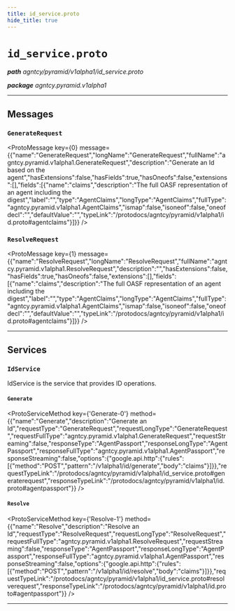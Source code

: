 ```yaml
---
title: id_service.proto
hide_title: true
---
```



# `id_service.proto`
_**path** agntcy/pyramid/v1alpha1/id_service.proto_

_**package** agntcy.pyramid.v1alpha1_



---

## Messages


### `GenerateRequest`
<ProtoMessage key={0} message={{"name":"GenerateRequest","longName":"GenerateRequest","fullName":"agntcy.pyramid.v1alpha1.GenerateRequest","description":"Generate an Id based on the agent","hasExtensions":false,"hasFields":true,"hasOneofs":false,"extensions":[],"fields":[{"name":"claims","description":"The full OASF representation of an agent including the digest","label":"","type":"AgentClaims","longType":"AgentClaims","fullType":"agntcy.pyramid.v1alpha1.AgentClaims","ismap":false,"isoneof":false,"oneofdecl":"","defaultValue":"","typeLink":"/protodocs/agntcy/pyramid/v1alpha1/id.proto#agentclaims"}]}} />


### `ResolveRequest`
<ProtoMessage key={1} message={{"name":"ResolveRequest","longName":"ResolveRequest","fullName":"agntcy.pyramid.v1alpha1.ResolveRequest","description":"","hasExtensions":false,"hasFields":true,"hasOneofs":false,"extensions":[],"fields":[{"name":"claims","description":"The full OASF representation of an agent including the digest","label":"","type":"AgentClaims","longType":"AgentClaims","fullType":"agntcy.pyramid.v1alpha1.AgentClaims","ismap":false,"isoneof":false,"oneofdecl":"","defaultValue":"","typeLink":"/protodocs/agntcy/pyramid/v1alpha1/id.proto#agentclaims"}]}} />

---
## Services


### `IdService`

IdService is the service that provides ID operations.


#### `Generate`
<ProtoServiceMethod key={'Generate-0'} method={{"name":"Generate","description":"Generate an Id","requestType":"GenerateRequest","requestLongType":"GenerateRequest","requestFullType":"agntcy.pyramid.v1alpha1.GenerateRequest","requestStreaming":false,"responseType":"AgentPassport","responseLongType":"AgentPassport","responseFullType":"agntcy.pyramid.v1alpha1.AgentPassport","responseStreaming":false,"options":{"google.api.http":{"rules":[{"method":"POST","pattern":"/v1alpha1/id/generate","body":"claims"}]}},"requestTypeLink":"/protodocs/agntcy/pyramid/v1alpha1/id_service.proto#generaterequest","responseTypeLink":"/protodocs/agntcy/pyramid/v1alpha1/id.proto#agentpassport"}} />


#### `Resolve`
<ProtoServiceMethod key={'Resolve-1'} method={{"name":"Resolve","description":"Resolve an Id","requestType":"ResolveRequest","requestLongType":"ResolveRequest","requestFullType":"agntcy.pyramid.v1alpha1.ResolveRequest","requestStreaming":false,"responseType":"AgentPassport","responseLongType":"AgentPassport","responseFullType":"agntcy.pyramid.v1alpha1.AgentPassport","responseStreaming":false,"options":{"google.api.http":{"rules":[{"method":"POST","pattern":"/v1alpha1/id/resolve","body":"claims"}]}},"requestTypeLink":"/protodocs/agntcy/pyramid/v1alpha1/id_service.proto#resolverequest","responseTypeLink":"/protodocs/agntcy/pyramid/v1alpha1/id.proto#agentpassport"}} />


---


  